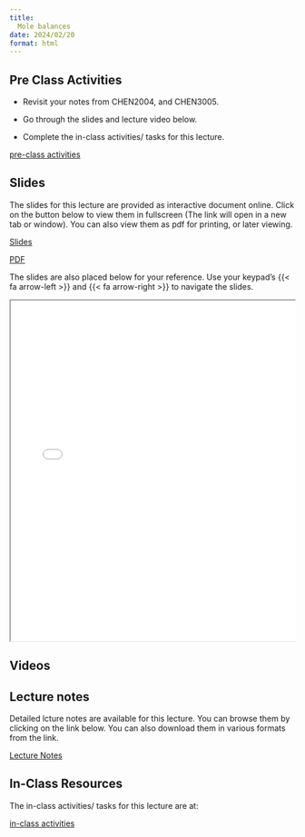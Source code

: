 ```yaml
---
title: 
  Mole balances
date: 2024/02/20
format: html
---
```


## Pre Class Activities

- Revisit your notes from CHEN2004, and CHEN3005. 

- Go through the slides and lecture video below. 

- Complete the in-class activities/ tasks for this lecture.

:::{.grid}
::: {.g-col-5}

[pre-class activities](../../notes/01-mole-balances/pre-class-activities.qmd){.btn .btn-success .btn-lg role="button"}

:::
:::

## Slides

The slides for this lecture are provided as interactive document online. Click
on the button below to view them in fullscreen (The link will open in a new tab
or window). You can also view them as pdf for printing, or later viewing.  

:::{.grid}
::: {.g-col-1}
[Slides](../../slides/01-mole-balances/index.qmd){target="_blank" .btn .btn-success .btn-lg role="button"}

:::

::: {.g-col-1}
[PDF](../../slides/01-mole-balances/01-mole-balances.pdf){target="_blank" .btn .btn-info .btn-lg role="button"}

:::
:::

The slides are also placed below for your reference. Use your keypad's
{{< fa arrow-left >}} and {{< fa arrow-right >}} to navigate the slides.

::: {.container style="position: relative;overflow: hidden;width:
100%;min-height:600px;"}
<iframe src="../../slides/01-mole-balances/"
style="position=absolute;top: 0;left: 0;bottom: 0;right: 0;width:
100%;min-height:600px;"></iframe>
:::

## Videos

## Lecture notes

Detailed lcture notes are available for this lecture. 
You can browse them by
clicking on the link below. 
You can also download them in various formats from
the link. 

:::{.grid}
::: {.g-col-3}
[Lecture Notes](../../notes/01-mole-balances/index.qmd){.btn .btn-success .btn-lg role="button"}

:::
:::


## In-Class Resources

The in-class activities/ tasks for this lecture are at:

:::{.grid}
::: {.g-col-5}

[in-class activities](../../notes/01-mole-balances/in-class-activities.qmd){.btn .btn-success .btn-lg role="button"}

:::
:::





